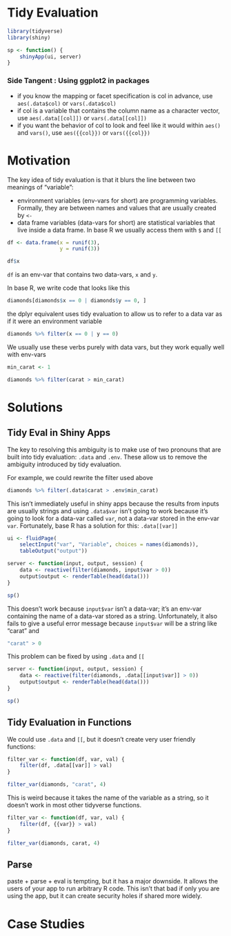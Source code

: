 # Tidy Evaluation

```r
library(tidyverse)
library(shiny)

sp <- function() {
    shinyApp(ui, server)
}
```

### Side Tangent : Using ggplot2 in packages

- if you know the mapping or facet specification is col in advance, use `aes(.data$col)` or `vars(.data$col)`
- if col is a variable that contains the column name as a character vector, use `aes(.data[[col]])` or `vars(.data[[col]])`
- if you want the behavior of col to look and feel like it would within `aes()` and `vars()`, use `aes({{col}})` or `vars({{col}})`

# Motivation

The key idea of tidy evaluation is that it blurs the line between two meanings of "variable":

- environment variables (env-vars for short) are programming variables. Formally, they are between names and values that are usually created by `<-` 
- data frame variables (data-vars for short) are statistical variables that live inside a data frame. In base R we usually access them with `$` and `[[`

```r
df <- data.frame(x = runif(3),
                 y = runif(3))

df$x
```

`df` is an env-var that contains two data-vars, `x` and `y`. 

In base R, we write code that looks like this

```r
diamonds[diamonds$x == 0 | diamonds$y == 0, ]
```

the dplyr equivalent uses tidy evaluation to allow us to refer to a data var as if it were an environment variable

```r
diamonds %>% filter(x == 0 | y == 0)
```

We usually use these verbs purely with data vars, but they work equally well with env-vars

```r
min_carat <- 1

diamonds %>% filter(carat > min_carat)
```

# Solutions

## Tidy Eval in Shiny Apps

The key to resolving this ambiguity is to make use of two pronouns that are built into tidy evaluation: `.data` and `.env`. These allow us to remove the ambiguity introduced by tidy evaluation. 

For example, we could rewrite the filter used above

```r
diamonds %>% filter(.data$carat > .env$min_carat)
```

This isn't immediately useful in shiny apps because the results from inputs are usually strings and using `.data$var` isn't going to work because it's going to look for a data-var called `var`, not a data-var stored in the env-var `var`. Fortunately, base R has a solution for this: `.data[[var]]`

```r
ui <- fluidPage(
    selectInput("var", "Variable", choices = names(diamonds)),
    tableOutput("output"))

server <- function(input, output, session) {
    data <- reactive(filter(diamonds, input$var > 0))
    output$output <- renderTable(head(data()))
}

sp()
```

This doesn't work because `input$var` isn't a data-var; it's an env-var containing the name of a data-var stored as a string. Unfortunately, it also fails to give a useful error message because `input$var` will be a string like "carat" and 

```r
"carat" > 0
```

This problem can be fixed by using `.data` and `[[`

```r
server <- function(input, output, session) {
    data <- reactive(filter(diamonds, .data[[input$var]] > 0))
    output$output <- renderTable(head(data()))
}

sp()
```

## Tidy Evaluation in Functions

We could use `.data` and `[[`, but it doesn't create very user friendly functions:

```r
filter_var <- function(df, var, val) {
    filter(df, .data[[var]] > val)
}

filter_var(diamonds, "carat", 4)
```

This is weird because it takes the name of the variable as a string, so it doesn't work in most other tidyverse functions. 

```r
filter_var <- function(df, var, val) {
    filter(df, {{var}} > val)
}

filter_var(diamonds, carat, 4)
```

## Parse

paste + parse + eval is tempting, but it has a major downside. It allows the users of your app to run arbitrary R code. This isn't that bad if only you are using the app, but it can create security holes if shared more widely. 

# Case Studies

